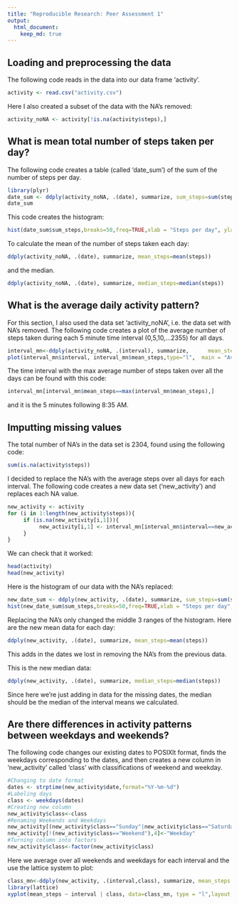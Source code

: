 ```yaml
---
title: "Reproducible Research: Peer Assessment 1"
output: 
  html_document:
    keep_md: true
---
```



## Loading and preprocessing the data
The following code reads in the data into our data frame 'activity'.
```r
activity <- read.csv("activity.csv")
```

Here I also created a subset of the data with the NA's removed:
```r
activity_noNA <- activity[!is.na(activity$steps),]
```


## What is mean total number of steps taken per day?
The following code creates a table (called 'date_sum') of the sum of the number of steps per day.
```r
library(plyr)
date_sum <- ddply(activity_noNA, .(date), summarize, sum_steps=sum(steps))
date_sum
```
This code creates the histogram:
```r
hist(date_sum$sum_steps,breaks=50,freq=TRUE,xlab = "Steps per day", ylab = "Frequency", main = "Histogram of Steps Taken Per Day")
```

To calculate the mean of the number of steps taken each day:
```r
ddply(activity_noNA, .(date), summarize, mean_steps=mean(steps))

```
and the median.
```r
ddply(activity_noNA, .(date), summarize, median_steps=median(steps))
```


## What is the average daily activity pattern?
For this section, I also used the data set 'activity_noNA', i.e. the data set with NA's removed.  The following code creates a plot of the average number of steps taken during each 5 minute time interval (0,5,10,...2355) for all days.
```r
interval_mn<-ddply(activity_noNA, .(interval), summarize,      mean_steps = mean(steps))
plot(interval_mn$interval, interval_mn$mean_steps,type="l",  main = "Average Number of Steps per Time Interval", xlab = "Time Interval",  ylab = "Average number of steps")
```

The time interval with the max average number of steps taken over all the days can be found with this code:
```r
interval_mn[interval_mn$mean_steps==max(interval_mn$mean_steps),]
```
and it is the 5 minutes following 8:35 AM.


## Imputting missing values
The total number of NA's in the data set is 2304, found using the following code:
```r
sum(is.na(activity$steps))
```

I decided to replace the NA's with the average steps over all days for each interval. The following code creates a new data set ('new_activity') and replaces each NA value.
```r
new_activity <- activity
for (i in 1:length(new_activity$steps)){
     if (is.na(new_activity[i,1])){
          new_activity[i,1] <- interval_mn[interval_mn$interval==new_activity[i,3],2]
     }
}
```
We can check that it worked:
```r
head(activity)
head(new_activity)
```

Here is the histogram of our data with the NA's replaced:
```r
new_date_sum <- ddply(new_activity, .(date), summarize, sum_steps=sum(steps))
hist(new_date_sum$sum_steps,breaks=50,freq=TRUE,xlab = "Steps per day", ylab = "Frequency", main = "Histogram of Steps Taken Per Day (NA's replaced)")
```

Replacing the NA's only changed the middle 3 ranges of the histogram.
Here are the new mean data for each day:
```r
ddply(new_activity, .(date), summarize, mean_steps=mean(steps))

```
This adds in the dates we lost in removing the NA's from the previous data.

This is the new median data:
```r
ddply(new_activity, .(date), summarize, median_steps=median(steps))
```
Since here we're just adding in data for the missing dates, the median should be the median of the interval means we calculated.

## Are there differences in activity patterns between weekdays and weekends?

The following code changes our existing dates to POSIXlt format, finds the weekdays corresponding to the dates, and then creates a new column in 'new_activity' called 'class' with classifications of weekend and weekday.
```r
#Changing to date format
dates <- strptime(new_activity$date,format="%Y-%m-%d")
#Labeling days
class <- weekdays(dates)
#Creating new column
new_activity$class<-class
#Renaming Weekends and Weekdays
new_activity[(new_activity$class=="Sunday"|new_activity$class=="Saturday"),4]<-"Weekend"
new_activity[!(new_activity$class=="Weekend"),4]<-"Weekday"
#Turning column into factors
new_activity$class<-factor(new_activity$class)
```

Here we average over all weekends and weekdays for each interval and the use the lattice system to plot:
```r
class_mn<-ddply(new_activity, .(interval,class), summarize, mean_steps = mean(steps))
library(lattice)
xyplot(mean_steps ~ interval | class, data=class_mn, type = "l",layout = c(1,2), ylab= "Average Steps Taken", xlab = "Interval")
```